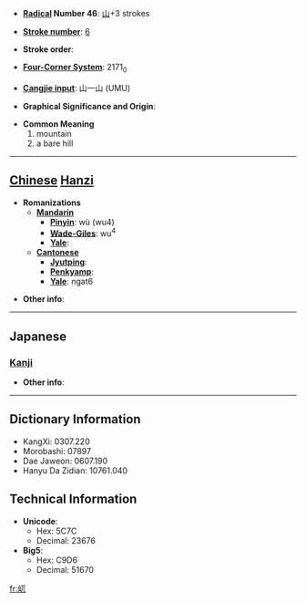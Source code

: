 * '''[[Wiktionary:Chinese radical index| Radical]] Number 46''': [[Wiktionary:Chinese radical index 山|山]]+3 strokes

* '''[[Wiktionary:Chinese total strokes index|Stroke number]]''': [[Wiktionary:Chinese total strokes index 6|6]]

* '''Stroke order''': 

* '''[[Wiktionary:Chinese four corner index|Four-Corner System]]''': 2171<sub>0</sub>

* '''[[Wiktionary:Chinese Cangjie index|Cangjie input]]''': 山一山 (UMU)

* '''Graphical Significance and Origin''': 

* '''Common Meaning'''
*#mountain
*# a bare hill


----

== [[Chinese]] [[Hanzi]] ==

* '''Romanizations'''
** '''[[Mandarin]]'''
*** '''[[Pinyin]]''': wù (wu4)
*** '''[[Wade-Giles]]''': wu<sup>4</sup>
*** '''[[Yale]]''': 
** '''[[Cantonese]]'''
*** '''[[Jyutping]]''':
*** '''[[Penkyamp]]''': 
*** '''[[Yale]]''': ngat6

* '''Other info''': 

----

==Japanese==
===[[Kanji]]===
{{kanji|on readings=[[ごつ]] (gotsu), [[ごち]] (gochi), [[ぐつ]] (gutsu), [[ぐち]] (guchi), [[こつ]] (kotsu)|kun readings=}}

* '''Other info''':  

----

== Dictionary Information ==

* KangXi: 0307.220
* Morobashi: 07897
* Dae Jaweon: 0607.190
* Hanyu Da Zidian: 10761.040

== Technical Information ==

* '''Unicode''':
** Hex: 5C7C
** Decimal: 23676
* '''Big5''':
** Hex: C9D6
** Decimal: 51670

[[fr:屼]]